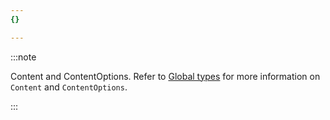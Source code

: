 ```yaml
---
{}

---
```


:::note

Content and ContentOptions. Refer to [Global types](/workers/runtime-apis/html-rewriter/#global-types) for more information on `Content` and `ContentOptions`.


:::
